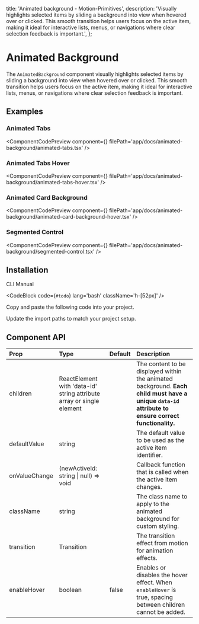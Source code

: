   title: 'Animated background - Motion-Primitives',
  description:
    'Visually highlights selected items by sliding a background into view when hovered over or clicked. This smooth transition helps users focus on the active item, making it ideal for interactive lists, menus, or navigations where clear selection feedback is important.',
};


# Animated Background

The `AnimatedBackground` component visually highlights selected items by sliding a background into view when hovered over or clicked. This smooth transition helps users focus on the active item, making it ideal for interactive lists, menus, or navigations where clear selection feedback is important.

## Examples

### Animated Tabs

<ComponentCodePreview
  component={<AnimatedTabs />}
  filePath='app/docs/animated-background/animated-tabs.tsx'
/>

### Animated Tabs Hover

<ComponentCodePreview
  component={<AnimatedTabsHover />}
  filePath='app/docs/animated-background/animated-tabs-hover.tsx'
/>

### Animated Card Background

<ComponentCodePreview
  component={<AnimatedCardBackgroundHover />}
  filePath='app/docs/animated-background/animated-card-background-hover.tsx'
/>

### Segmented Control

<ComponentCodePreview
  component={<SegmentedControl />}
  filePath='app/docs/animated-background/segmented-control.tsx'
/>

## Installation

<Tabs defaultValue="cli">

<TabsList>
  <TabsTrigger value='cli'>CLI</TabsTrigger>
  <TabsTrigger value='manual'>Manual</TabsTrigger>
</TabsList>

<TabsContent value="cli">

<CodeBlock code={`#todo`} lang='bash' className='h-[52px]' />

</TabsContent>

<TabsContent value="manual">

<Steps>

<Step>Copy and paste the following code into your project.</Step>

<CodeBlock filePath='components/core/animated-background.tsx' />

<Step>Update the import paths to match your project setup.</Step>

</Steps>

</TabsContent>

</Tabs>

## Component API

| Prop          | Type                                                                 | Default | Description                                                                                                                                        |
| :------------ | :------------------------------------------------------------------- | :------ | :------------------------------------------------------------------------------------------------------------------------------------------------- |
| children      | ReactElement with 'data-id' string attribute array or single element |         | The content to be displayed within the animated background. **Each child must have a unique `data-id` attribute to ensure correct functionality.** |
| defaultValue  | string                                                               |         | The default value to be used as the active item identifier.                                                                                        |
| onValueChange | (newActiveId: string \| null) => void                                |         | Callback function that is called when the active item changes.                                                                                     |
| className     | string                                                               |         | The class name to apply to the animated background for custom styling.                                                                             |
| transition    | Transition                                                           |         | The transition effect from motion for animation effects.                                                                                           |
| enableHover   | boolean                                                              | false   | Enables or disables the hover effect. When `enableHover` is true, spacing between children cannot be added.                                        |
